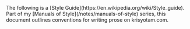 <Collapse title="Manuals of Style">
The following is a [Style Guide](https://en.wikipedia.org/wiki/Style_guide). Part of my [Manuals of Style](/notes/manuals-of-style) series, this document outlines conventions for writing prose on krisyotam.com.
</Collapse>